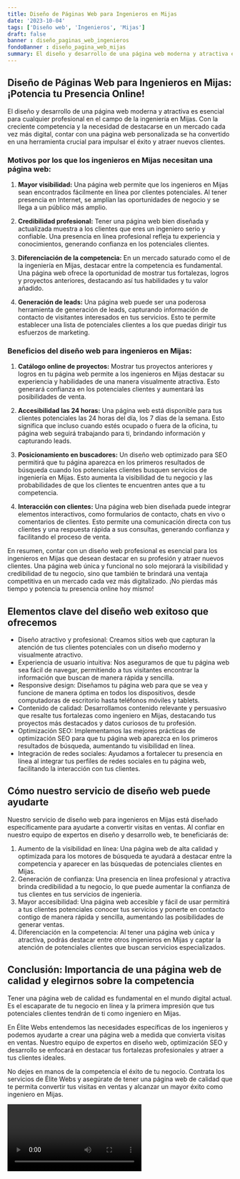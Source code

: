 ```yaml
---
title: Diseño de Páginas Web para Ingenieros en Mijas
date: '2023-10-04'
tags: ['Diseño web', 'Ingenieros', 'Mijas']
draft: false
banner : diseño_paginas_web_ingenieros
fondoBanner : diseño_pagina_web_mijas
summary: El diseño y desarrollo de una página web moderna y atractiva es esencial para cualquier profesional en el campo de la ingeniería en Mijas. Con la creciente competencia y la necesidad de destacarse en un mercado cada vez más digital, contar con una página web personalizada se ha convertido en una herramienta crucial para impulsar el éxito y atraer nuevos clientes.
---
```


## Diseño de Páginas Web para Ingenieros en Mijas: ¡Potencia tu Presencia Online!

El diseño y desarrollo de una página web moderna y atractiva es esencial para cualquier profesional en el campo de la ingeniería en Mijas. Con la creciente competencia y la necesidad de destacarse en un mercado cada vez más digital, contar con una página web personalizada se ha convertido en una herramienta crucial para impulsar el éxito y atraer nuevos clientes.

### Motivos por los que los ingenieros en Mijas necesitan una página web:

1. **Mayor visibilidad:** Una página web permite que los ingenieros en Mijas sean encontrados fácilmente en línea por clientes potenciales. Al tener presencia en Internet, se amplían las oportunidades de negocio y se llega a un público más amplio.

2. **Credibilidad profesional:** Tener una página web bien diseñada y actualizada muestra a los clientes que eres un ingeniero serio y confiable. Una presencia en línea profesional refleja tu experiencia y conocimientos, generando confianza en los potenciales clientes.

3. **Diferenciación de la competencia:** En un mercado saturado como el de la ingeniería en Mijas, destacar entre la competencia es fundamental. Una página web ofrece la oportunidad de mostrar tus fortalezas, logros y proyectos anteriores, destacando así tus habilidades y tu valor añadido.

4. **Generación de leads:** Una página web puede ser una poderosa herramienta de generación de leads, capturando información de contacto de visitantes interesados en tus servicios. Esto te permite establecer una lista de potenciales clientes a los que puedas dirigir tus esfuerzos de marketing.

### Beneficios del diseño web para ingenieros en Mijas:

1. **Catálogo online de proyectos:** Mostrar tus proyectos anteriores y logros en tu página web permite a los ingenieros en Mijas destacar su experiencia y habilidades de una manera visualmente atractiva. Esto generará confianza en los potenciales clientes y aumentará las posibilidades de venta.

2. **Accesibilidad las 24 horas:** Una página web está disponible para tus clientes potenciales las 24 horas del día, los 7 días de la semana. Esto significa que incluso cuando estés ocupado o fuera de la oficina, tu página web seguirá trabajando para ti, brindando información y capturando leads.

3. **Posicionamiento en buscadores:** Un diseño web optimizado para SEO permitirá que tu página aparezca en los primeros resultados de búsqueda cuando los potenciales clientes busquen servicios de ingeniería en Mijas. Esto aumenta la visibilidad de tu negocio y las probabilidades de que los clientes te encuentren antes que a tu competencia.

4. **Interacción con clientes:** Una página web bien diseñada puede integrar elementos interactivos, como formularios de contacto, chats en vivo o comentarios de clientes. Esto permite una comunicación directa con tus clientes y una respuesta rápida a sus consultas, generando confianza y facilitando el proceso de venta.

En resumen, contar con un diseño web profesional es esencial para los ingenieros en Mijas que desean destacar en su profesión y atraer nuevos clientes. Una página web única y funcional no solo mejorará la visibilidad y credibilidad de tu negocio, sino que también te brindará una ventaja competitiva en un mercado cada vez más digitalizado. ¡No pierdas más tiempo y potencia tu presencia online hoy mismo!

<GifSeo />

<Cta />

## Elementos clave del diseño web exitoso que ofrecemos

- Diseño atractivo y profesional: Creamos sitios web que capturan la atención de tus clientes potenciales con un diseño moderno y visualmente atractivo.
- Experiencia de usuario intuitiva: Nos aseguramos de que tu página web sea fácil de navegar, permitiendo a tus visitantes encontrar la información que buscan de manera rápida y sencilla.
- Responsive design: Diseñamos tu página web para que se vea y funcione de manera óptima en todos los dispositivos, desde computadoras de escritorio hasta teléfonos móviles y tablets.
- Contenido de calidad: Desarrollamos contenido relevante y persuasivo que resalte tus fortalezas como ingeniero en Mijas, destacando tus proyectos más destacados y datos curiosos de tu profesión.
- Optimización SEO: Implementamos las mejores prácticas de optimización SEO para que tu página web aparezca en los primeros resultados de búsqueda, aumentando tu visibilidad en línea.
- Integración de redes sociales: Ayudamos a fortalecer tu presencia en línea al integrar tus perfiles de redes sociales en tu página web, facilitando la interacción con tus clientes.

## Cómo nuestro servicio de diseño web puede ayudarte

Nuestro servicio de diseño web para ingenieros en Mijas está diseñado específicamente para ayudarte a convertir visitas en ventas. Al confiar en nuestro equipo de expertos en diseño y desarrollo web, te beneficiarás de:

1. Aumento de la visibilidad en línea: Una página web de alta calidad y optimizada para los motores de búsqueda te ayudará a destacar entre la competencia y aparecer en las búsquedas de potenciales clientes en Mijas.
2. Generación de confianza: Una presencia en línea profesional y atractiva brinda credibilidad a tu negocio, lo que puede aumentar la confianza de tus clientes en tus servicios de ingeniería.
3. Mayor accesibilidad: Una página web accesible y fácil de usar permitirá a tus clientes potenciales conocer tus servicios y ponerte en contacto contigo de manera rápida y sencilla, aumentando las posibilidades de generar ventas.
4. Diferenciación en la competencia: Al tener una página web única y atractiva, podrás destacar entre otros ingenieros en Mijas y captar la atención de potenciales clientes que buscan servicios especializados.

## Conclusión: Importancia de una página web de calidad y elegirnos sobre la competencia

Tener una página web de calidad es fundamental en el mundo digital actual. Es el escaparate de tu negocio en línea y la primera impresión que tus potenciales clientes tendrán de ti como ingeniero en Mijas.

En Élite Webs entendemos las necesidades específicas de los ingenieros y podemos ayudarte a crear una página web a medida que convierta visitas en ventas. Nuestro equipo de expertos en diseño web, optimización SEO y desarrollo se enfocará en destacar tus fortalezas profesionales y atraer a tus clientes ideales.

No dejes en manos de la competencia el éxito de tu negocio. Contrata los servicios de Élite Webs y asegúrate de tener una página web de calidad que te permita convertir tus visitas en ventas y alcanzar un mayor éxito como ingeniero en Mijas.

<Video />

<CtaBot job='Ingenieros' city='Mijas'/>

<Gmaps query='Mijas+españa+maps' />